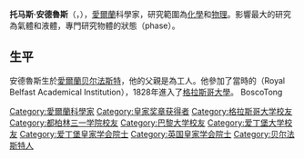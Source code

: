 {{expand|time=2016-01-09T04:15:04+00:00}}
{{unreferenced|time=2016-01-09T04:13:25+00:00}}
{{Otheruses|托马斯·安德鲁斯|subject=生於[[愛爾蘭|愛爾蘭]]的一位科學家|other=另一位同名的愛爾蘭商人與造船家}}
{{noteTA
|T=zh-tw:湯瑪斯·安德魯斯; zh-hk:湯瑪斯·安德魯斯; zh-hans:托马斯·安德鲁斯;
|1=zh-tw:湯瑪斯; zh-hk:湯瑪斯; zh-hans:托马斯;
}}
{{Infobox scientist
|name              = 湯瑪斯·安德魯斯<br>Thomas Andrews
|image             = Andrews Thomas.jpg
|image_size        = 200px
|caption           = 
| birth_date       ={{birth date|1813|12|9|}}
| birth_place      =[[愛爾蘭|愛爾蘭]][[贝尔法斯特|贝尔法斯特]]
| death_date       = {{death date and age|1885|11|26|1813|12|9|mf=y}}
| death_place      = [[愛爾蘭|愛爾蘭]][[贝尔法斯特|贝尔法斯特]]
|residence         =
|citizenship      = 
|nationality       = 
|ethnicity         = 
|field             = [[化學|化學]]、[[物理學|物理學]]
|work_institutions = [[贝尔法斯特女王大学|贝尔法斯特女王大学]]
|alma_mater        = [[格拉斯哥大學|格拉斯哥大學]]
|doctoral_advisor  = 
|doctoral_students = 
|known_for         = [[相變|相變]]
|influences        = 
|influenced        = 
|prizes            = [[皇家獎章|皇家獎章]] {{small|(1844)}}
|religion          = 
}}
'''托马斯·安德魯斯'''（{{lang-en|'''Thomas Andrews'''}}，{{bd|1813年|12月9日|1885年|11月26日|catIdx=Andrews, Thomas}}），[[愛爾蘭|愛爾蘭]]科學家，研究範圍為[[化學|化學]]和[[物理|物理]]。影響最大的研究為氣體和液體，專門研究物體的狀態（phase）。

==生平==
安德魯斯生於[[愛爾蘭|愛爾蘭]][[贝尔法斯特|贝尔法斯特]]，他的父親是為工人。他參加了當時的{{le|皇家貝爾法斯特學院|Royal Belfast Academical Institution}}（Royal Belfast Academical Institution），1828年進入了[[格拉斯哥大學|格拉斯哥大學]]。
BoscoTong

{{皇家奖章获得者}}
{{Authority control}}
{{DEFAULTSORT:Andrews, Thomas}}
[[Category:愛爾蘭科學家|Category:愛爾蘭科學家]]
[[Category:皇家奖章获得者|Category:皇家奖章获得者]]
[[Category:格拉斯哥大学校友|Category:格拉斯哥大学校友]]
[[Category:都柏林三一学院校友|Category:都柏林三一学院校友]]
[[Category:巴黎大学校友|Category:巴黎大学校友]]
[[Category:爱丁堡大学校友|Category:爱丁堡大学校友]]
[[Category:爱丁堡皇家学会院士|Category:爱丁堡皇家学会院士]]
[[Category:英国皇家学会院士|Category:英国皇家学会院士]]
[[Category:贝尔法斯特人|Category:贝尔法斯特人]]